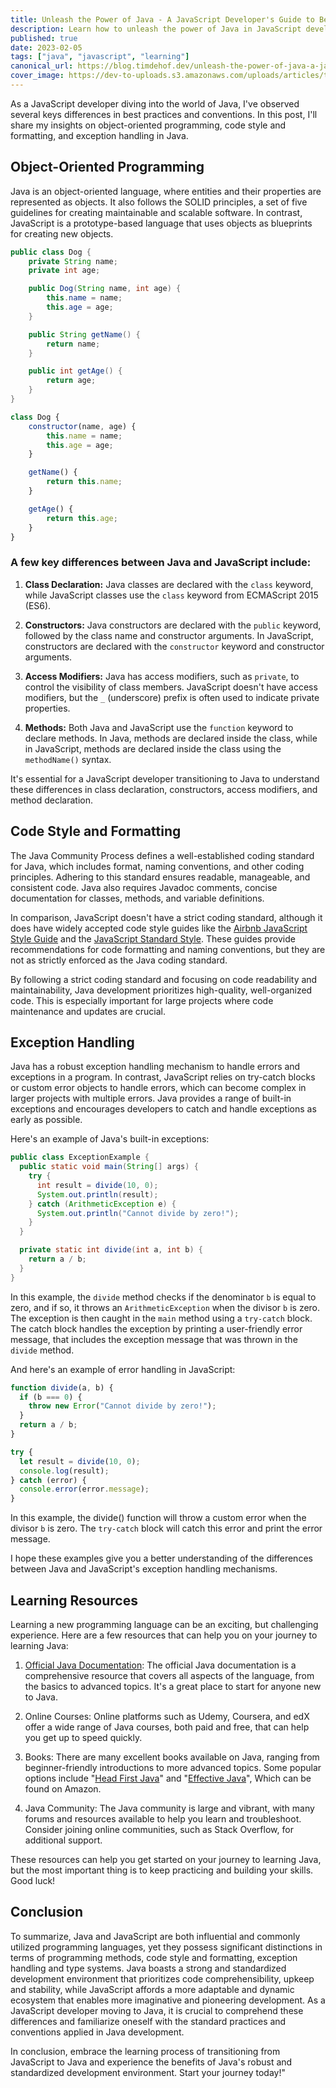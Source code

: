 ```yaml
---
title: Unleash the Power of Java - A JavaScript Developer's Guide to Best Practices in Java Development
description: Learn how to unleash the power of Java in JavaScript development
published: true
date: 2023-02-05
tags: ["java", "javascript", "learning"]
canonical_url: https://blog.timdehof.dev/unleash-the-power-of-java-a-javascript-developers-guide-to-best-practices-in-java-development
cover_image: https://dev-to-uploads.s3.amazonaws.com/uploads/articles/t71cje2sud9nn8zoo3r3.png
---
```


As a JavaScript developer diving into the world of Java, I've observed several keys differences in best practices and conventions. In this post, I'll share my insights on object-oriented programming, code style and formatting, and exception handling in Java.

## Object-Oriented Programming

Java is an object-oriented language, where entities and their properties are represented as objects. It also follows the SOLID principles, a set of five guidelines for creating maintainable and scalable software. In contrast, JavaScript is a prototype-based language that uses objects as blueprints for creating new objects.

```java
public class Dog {
    private String name;
    private int age;

    public Dog(String name, int age) {
        this.name = name;
        this.age = age;
    }

    public String getName() {
        return name;
    }

    public int getAge() {
        return age;
    }
}
```
```javascript
class Dog {
    constructor(name, age) {
        this.name = name;
        this.age = age;
    }

    getName() {
        return this.name;
    }

    getAge() {
        return this.age;
    }
}

```

### A few key differences between Java and JavaScript include:

1. **Class Declaration:** Java classes are declared with the `class` keyword, while JavaScript classes use the `class` keyword from ECMAScript 2015 (ES6).

2. **Constructors:** Java constructors are declared with the `public` keyword, followed by the class name and constructor arguments. In JavaScript, constructors are declared with the `constructor` keyword and constructor arguments.

3. **Access Modifiers:** Java has access modifiers, such as `private`, to control the visibility of class members. JavaScript doesn't have access modifiers, but the `_` (underscore) prefix is often used to indicate private properties.

4. **Methods:** Both Java and JavaScript use the `function` keyword to declare methods. In Java, methods are declared inside the class, while in JavaScript, methods are declared inside the class using the `methodName()` syntax.

It's essential for a JavaScript developer transitioning to Java to understand these differences in class declaration, constructors, access modifiers, and method declaration.

## Code Style and Formatting

The Java Community Process defines a well-established coding standard for Java, which includes format, naming conventions, and other coding principles. Adhering to this standard ensures readable, manageable, and consistent code. Java also requires Javadoc comments, concise documentation for classes, methods, and variable definitions.

In comparison, JavaScript doesn't have a strict coding standard, although it does have widely accepted code style guides like the [Airbnb JavaScript Style Guide](https://github.com/airbnb/javascript) and the [JavaScript Standard Style](https://standardjs.com/). These guides provide recommendations for code formatting and naming conventions, but they are not as strictly enforced as the Java coding standard.

By following a strict coding standard and focusing on code readability and maintainability, Java development prioritizes high-quality, well-organized code. This is especially important for large projects where code maintenance and updates are crucial.

## Exception Handling

Java has a robust exception handling mechanism to handle errors and exceptions in a program. In contrast, JavaScript relies on try-catch blocks or custom error objects to handle errors, which can become complex in larger projects with multiple errors. Java provides a range of built-in exceptions and encourages developers to catch and handle exceptions as early as possible.

Here's an example of Java's built-in exceptions:

```java
public class ExceptionExample {
  public static void main(String[] args) {
    try {
      int result = divide(10, 0);
      System.out.println(result);
    } catch (ArithmeticException e) {
      System.out.println("Cannot divide by zero!");
    }
  }

  private static int divide(int a, int b) {
    return a / b;
  }
}

```

In this example, the `divide` method checks if the denominator `b` is equal to zero, and if so, it throws an `ArithmeticException` when the divisor `b` is zero. The exception is then caught in the `main` method using a `try-catch` block. The catch block handles the exception by printing a user-friendly error message, that includes the exception message that was thrown in the `divide` method.

And here's an example of error handling in JavaScript:

```javaScript
function divide(a, b) {
  if (b === 0) {
    throw new Error("Cannot divide by zero!");
  }
  return a / b;
}

try {
  let result = divide(10, 0);
  console.log(result);
} catch (error) {
  console.error(error.message);
}

```

In this example, the divide() function will throw a custom error when the divisor `b` is zero. The `try-catch` block will catch this error and print the error message.

I hope these examples give you a better understanding of the differences between Java and JavaScript's exception handling mechanisms.

## Learning Resources

Learning a new programming language can be an exciting, but challenging experience. Here are a few resources that can help you on your journey to learning Java:

1. [Official Java Documentation](https://docs.oracle.com/en/java/): The official Java documentation is a comprehensive resource that covers all aspects of the language, from the basics to advanced topics. It's a great place to start for anyone new to Java.

2. Online Courses: Online platforms such as Udemy, Coursera, and edX offer a wide range of Java courses, both paid and free, that can help you get up to speed quickly.

3. Books: There are many excellent books available on Java, ranging from beginner-friendly introductions to more advanced topics. Some popular options include "[Head First Java](https://amzn.to/3kPDTiP)" and "[Effective Java](https://amzn.to/3Hr6Ycf)", Which can be found on Amazon.

4. Java Community: The Java community is large and vibrant, with many forums and resources available to help you learn and troubleshoot. Consider joining online communities, such as Stack Overflow, for additional support.

These resources can help you get started on your journey to learning Java, but the most important thing is to keep practicing and building your skills. Good luck!

## Conclusion

To summarize, Java and JavaScript are both influential and commonly utilized programming languages, yet they possess significant distinctions in terms of programming methods, code style and formatting, exception handling and type systems. Java boasts a strong and standardized development environment that prioritizes code comprehensibility, upkeep and stability, while JavaScript affords a more adaptable and dynamic ecosystem that enables more imaginative and pioneering development. As a JavaScript developer moving to Java, it is crucial to comprehend these differences and familiarize oneself with the standard practices and conventions applied in Java development.

In conclusion, embrace the learning process of transitioning from JavaScript to Java and experience the benefits of Java's robust and standardized development environment. Start your journey today!"